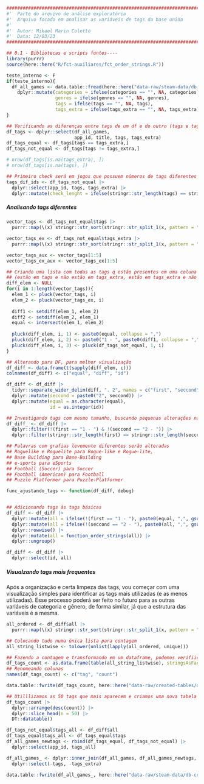 ```r
########################################################################################## #
#'  Parte do arquivo de análise exploratória
#'  Arquivo focado em analisar as variáveis de tags da base unida
#' 
#'  Autor: Mikael Marin Coletto
#'  Data: 12/03/23
########################################################################################## #

## 0.1 - Bibliotecas e scripts fontes----
library(purrr)
source(here::here("R/fct-auxiliares/fct_order_strings.R"))
```

```r
teste_interno <- F
if(teste_interno){
  df_all_games <- data.table::fread(here::here("data-raw/steam-data/db-created/db-reviews-join.csv")) |> 
    dplyr::mutate(categories = ifelse(categories == "", NA, categories),
                  genres = ifelse(genres == "", NA, genres),
                  tags = ifelse(tags == "", NA, tags),
                  tags_extra = ifelse(tags_extra == "", NA, tags_extra))
}

## Verificando as diferenças entre tags de um df e do outro (tags e tags_extra)
df_tags <- dplyr::select(df_all_games, 
                         app_id, title, tags, tags_extra)
df_tags_equal <- df_tags[tags == tags_extra,]
df_tags_not_equal <- df_tags[tags != tags_extra,]

# nrow(df_tags[is.na(tags_extra), ])
# nrow(df_tags[is.na(tags), ])

## Primeiro check será em jogos que possuem números de tags diferentes
tags_dif_ids <- df_tags_not_equal |> 
  dplyr::select(app_id, tags, tags_extra) |> 
  dplyr::mutate(check_lenght = ifelse(stringr::str_length(tags) == stringr::str_length(tags_extra), T, F))

```

##### Analisando tags diferentes

```r
vector_tags <- df_tags_not_equal$tags |> 
  purrr::map(\(x) stringr::str_sort(stringr::str_split_1(x, pattern = ",")))

vector_tags_ex <- df_tags_not_equal$tags_extra |> 
  purrr::map(\(x) stringr::str_sort(stringr::str_split_1(x, pattern = ",")))

vector_tags_aux <- vector_tags[1:5]
vector_tags_ex_aux <- vector_tags_ex[1:5]

## Criando uma lista com todas as tags q estão presentes em uma coluna e não na outra 
## (estão em tags e não estão em tags_extra, estão em tags_extra e não estão em tags)
diff_elem <- NULL
for(i in 1:length(vector_tags)){
  elem_1 <- pluck(vector_tags, i)
  elem_2 <- pluck(vector_tags_ex, i)
  
  diff1 <- setdiff(elem_1, elem_2)
  diff2 <- setdiff(elem_2, elem_1)
  equal <- intersect(elem_1, elem_2)
  
  pluck(diff_elem, i, 1) <- paste0(equal, collapse = ",")
  pluck(diff_elem, i, 2) <- paste0("1 - ", paste0(diff1, collapse = ","), ". 2 - ", paste0(diff2, collapse = ","))
  pluck(diff_elem, i, 3) <- pluck(df_tags_not_equal, 1, i)
}

## Alterando para DF, para melhor visualização
df_diff <- data.frame(t(sapply(diff_elem, c)))
colnames(df_diff) <- c("equal", "diff", "id")

df_diff <- df_diff |> 
  tidyr::separate_wider_delim(diff, ". 2", names = c("first", "seccond")) |> 
  dplyr::mutate(seccond = paste0("2", seccond)) |> 
  dplyr::mutate(equal = as.character(equal),
                id = as.integer(id))

## Investigando tags com mesmo tamanho, buscando pequenas alterações na escrita
df_diff_ <- df_diff |> 
  dplyr::filter(!(first == "1 - ") & !(seccond == "2 - ")) |> 
  dplyr::filter(stringr::str_length(first) == stringr::str_length(seccond))

## Palavras com grafias levemente diferentes serão alteradas
## Roguelike e Roguelite para Rogue-like e Rogue-lite,
## Base Building para Base-Building
## e-sports para eSports
## Football (Soccer) para Soccer
## Football (American) para Football
## Puzzle Platformer para Puzzle-Platformer

func_ajustando_tags <- function(df_diff, debug)


## Adicionando tags às tags básicas
df_diff <- df_diff |> 
  dplyr::mutate(all = ifelse(!(first == "1 - "), paste0(equal, ",", gsub("1 - ", "", first)), equal)) |> 
  dplyr::mutate(all = ifelse(!(seccond == "2 - "), paste0(all, ",", gsub("2 - ", "", seccond)), all)) |> 
  dplyr::rowwise() |> 
  dplyr::mutate(all = function_order_strings(all)) |> 
  dplyr::ungroup()

df_diff <- df_diff |> 
  dplyr::select(id, all)
```

##### Visualzando tags mais frequentes

Após a organização e certa limpeza das tags, vou começar com uma visualização simples para identificar as tags mais utilizadas (e as menos utilizadas). Esse processo poderá ser feito no futuro para as outras variáveis de categoria e gênero, de forma similar, já que a estrutura das variáveis é a mesma.

```r
all_ordered <- df_diff$all |> 
  purrr::map(\(x) stringr::str_sort(stringr::str_split_1(x, pattern = ",")))

## Colocando tudo numa única lista para contagem
all_string_listwise <- tolower(unlist(lapply(all_ordered, unique)))

## Fazendo a contagem e transformando em um dataframe, podemos verifiicar diretamente na tabela
df_tags_count <- as.data.frame(table(all_string_listwise), stringsAsFactors = F)
## Renomeando colunas
names(df_tags_count) <- c("tag", "count")

data.table::fwrite(df_tags_count, here::here("data-raw/created-tables/df-tags-count.csv"))

## Utilllizamos as 50 tags que mais aparecem e criamos uma nova tabela para visualização
df_tags_count |> 
  dplyr::arrange(desc(count)) |> 
  dplyr::slice_head(n = 50) |> 
  DT::datatable()
```

```r
df_tags_not_equal$tags_all <- df_diff$all
df_tags_equal$tags_all <- df_tags_equal$tags
df_all_games_newtags <- rbind(df_tags_equal, df_tags_not_equal) |> 
  dplyr::select(app_id, tags_all)

df_all_games_ <- dplyr::inner_join(df_all_games, df_all_games_newtags, by="app_id") |> 
  dplyr::select(-tags, -tags_extra)

data.table::fwrite(df_all_games_, here::here("data-raw/steam-data/db-created/db-all-games-tags-all.csv"))

```